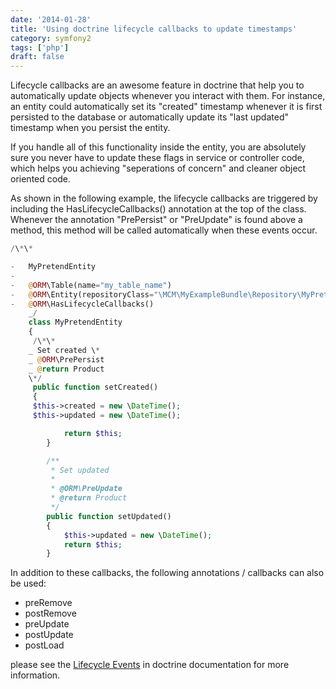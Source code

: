 ```yaml
---
date: '2014-01-28'
title: 'Using doctrine lifecycle callbacks to update timestamps'
category: symfony2
tags: ['php']
draft: false
---
```


Lifecycle callbacks are an awesome feature in doctrine that help you to automatically update objects whenever you interact with them. For instance, an entity could automatically set its "created" timestamp whenever it is first persisted to the database or automatically update its "last updated" timestamp when you persist the entity.

<!--more-->

If you handle all of this functionality inside the entity, you are absolutely sure you never have to update these flags in service or controller code, which helps you achieving "seperations of concern" and cleaner object oriented code.

As shown in the following example, the lifecycle callbacks are triggered by including the HasLifecycleCallbacks() annotation at the top of the class. Whenever the annotation "PrePersist" or "PreUpdate" is found above a method, this method will be called automatically when these events occur.

```php
/\*\*

-   MyPretendEntity
-
-   @ORM\Table(name="my_table_name")
-   @ORM\Entity(repositoryClass="\MCM\MyExampleBundle\Repository\MyPretendRepository")
-   @ORM\HasLifecycleCallbacks()
    _/
    class MyPretendEntity
    {
     /\*\*
    _ Set created \*
    _ @ORM\PrePersist
    _ @return Product
    \*/
     public function setCreated()
     {
     $this->created = new \DateTime();
     $this->updated = new \DateTime();

            return $this;
        }

        /**
         * Set updated
         *
         * @ORM\PreUpdate
         * @return Product
         */
        public function setUpdated()
        {
            $this->updated = new \DateTime();
            return $this;
        }

```

In addition to these callbacks, the following annotations / callbacks can also be used:

-   preRemove
-   postRemove
-   preUpdate
-   postUpdate
-   postLoad

please see the [Lifecycle Events](http://docs.doctrine-project.org/en/2.0.x/reference/events.html#lifecycle-events) in doctrine documentation for more information.
